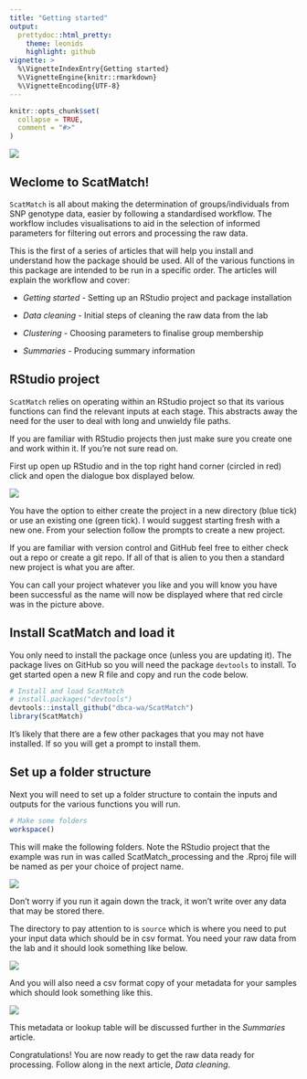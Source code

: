 ```yaml
---
title: "Getting started"
output: 
  prettydoc::html_pretty:
    theme: leonids
    highlight: github
vignette: >
  %\VignetteIndexEntry{Getting started}
  %\VignetteEngine{knitr::rmarkdown}
  %\VignetteEncoding{UTF-8}
---
```


```r
knitr::opts_chunk$set(
  collapse = TRUE,
  comment = "#>"
)
```
![](plots/logo.png)

## Weclome to ScatMatch!
`ScatMatch` is all about making the determination of groups/individuals from SNP 
genotype data, easier by following a standardised workflow. The workflow includes 
visualisations to aid in the selection of informed parameters for filtering out errors 
and processing the raw data.

This is the first of a series of articles that will help you install and 
understand how the package should be used. All of the various functions in this 
package are intended to be run in a specific order. The articles will explain the 
workflow and cover:

* *Getting started* - Setting up an RStudio project and package installation

* *Data cleaning* - Initial steps of cleaning the raw data from the lab

* *Clustering* - Choosing parameters to finalise group membership

* *Summaries* - Producing summary information

## RStudio project
`ScatMatch` relies on operating within an RStudio project so that its various 
functions can find the relevant inputs at each stage. This abstracts away the 
need for the user to deal with long and unwieldy file paths.

If you are familiar with RStudio projects then just make sure you create one and 
work within it. If you're not sure read on.

First up open up RStudio and in the top right hand corner (circled in red) click 
and open the dialogue box displayed below.

![](plots/project.png)

You have the option to either create the project in a new directory (blue tick) 
or use an existing one (green tick). I would suggest starting fresh with a new one. 
From your selection follow the prompts to create a new project. 

If you are familiar with version control and GitHub feel free to either check out 
a repo or create a git repo. If all of that is alien to you then a standard new 
project is what you are after.

You can call your project whatever you like and you will know you have been 
successful as the name will now be displayed where that red circle was in the 
picture above.

## Install ScatMatch and load it
You only need to install the package once (unless you are updating it). The 
package lives on GitHub so you will need the package `devtools` to install. To get 
started open a new R file and copy and run the code below.
```r
# Install and load ScatMatch
# install.packages("devtools")
devtools::install_github("dbca-wa/ScatMatch")
library(ScatMatch)
```

It's likely that there are a few other packages that you may not have installed. 
If so you will get a prompt to install them.

## Set up a folder structure
Next you will need to set up a folder structure to contain the inputs and outputs 
for the various functions you will run.
```r
# Make some folders
workspace()
```

This will make the following folders. Note the RStudio project that the example 
was run in was called ScatMatch_processing and the .Rproj file will be named as 
per your choice of project name.

![](plots/fstruct.png)


Don't worry if you run it again down the track, it won't write over any data 
that may be stored there.

The directory to pay attention to is `source` which is where you need to put 
your input data which should be in csv format. You need your raw data from the 
lab and it should look something like below.

![](plots/raw.png)


And you will also need a csv format copy of your metadata for your samples which should look 
something like this.

![](plots/meta.png)


This metadata or lookup table will be discussed further in the *Summaries* article.

Congratulations! You are now ready to get the raw data ready for processing. 
Follow along in the next article, *Data cleaning*.

